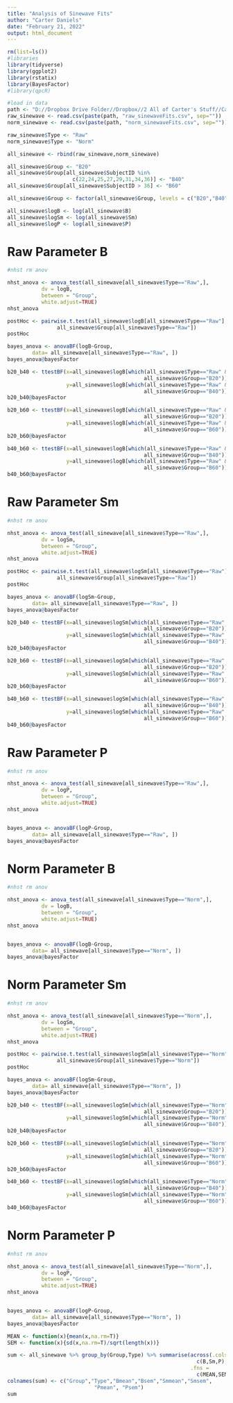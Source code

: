 ---
title: "Analysis of Sinewave Fits"
author: "Carter Daniels"
date: "February 21, 2022"
output: html_document
---

```{r}
rm(list=ls())
#libraries
library(tidyverse)
library(ggplot2)
library(rstatix)
library(BayesFactor)
#library(qpcR)

```

```{r}
#load in data
path <- "D://Dropbox Drive Folder//Dropbox//2 All of Carter's Stuff//Carter Local//Jupyter Lab//"
raw_sinewave <- read.csv(paste(path, "raw_sinewaveFits.csv", sep=""))
norm_sinewave <- read.csv(paste(path, "norm_sinewaveFits.csv", sep=""))

raw_sinewave$Type <- "Raw"
norm_sinewave$Type <- "Norm"

all_sinewave <- rbind(raw_sinewave,norm_sinewave)

all_sinewave$Group <- "B20"
all_sinewave$Group[all_sinewave$SubjectID %in% 
                     c(22,24,25,27,29,31,34,36)] <- "B40"
all_sinewave$Group[all_sinewave$SubjectID > 36] <- "B60"

all_sinewave$Group <- factor(all_sinewave$Group, levels = c("B20","B40","B60"))

all_sinewave$logB <- log(all_sinewave$B)
all_sinewave$logSm <- log(all_sinewave$Sm)
all_sinewave$logP <- log(all_sinewave$P)
```


# Raw Parameter B

```{r}
#nhst rm anov

nhst_anova <- anova_test(all_sinewave[all_sinewave$Type=="Raw",], 
           dv = logB, 
           between = "Group", 
           white.adjust=TRUE)
nhst_anova

postHoc <- pairwise.t.test(all_sinewave$logB[all_sinewave$Type=="Raw"], 
                all_sinewave$Group[all_sinewave$Type=="Raw"])
postHoc

bayes_anova <- anovaBF(logB~Group, 
        data= all_sinewave[all_sinewave$Type=="Raw", ])
bayes_anova@bayesFactor

b20_b40 <- ttestBF(x=all_sinewave$logB[which(all_sinewave$Type=="Raw" & 
                                            all_sinewave$Group=="B20")],
                   y=all_sinewave$logB[which(all_sinewave$Type=="Raw" & 
                                            all_sinewave$Group=="B40")])
b20_b40@bayesFactor

b20_b60 <- ttestBF(x=all_sinewave$logB[which(all_sinewave$Type=="Raw" & 
                                            all_sinewave$Group=="B20")],
                   y=all_sinewave$logB[which(all_sinewave$Type=="Raw" & 
                                            all_sinewave$Group=="B60")])
b20_b60@bayesFactor

b40_b60 <- ttestBF(x=all_sinewave$logB[which(all_sinewave$Type=="Raw" & 
                                            all_sinewave$Group=="B40")],
                   y=all_sinewave$logB[which(all_sinewave$Type=="Raw" & 
                                            all_sinewave$Group=="B60")])
b40_b60@bayesFactor

```

# Raw Parameter Sm


```{r}
#nhst rm anov

nhst_anova <- anova_test(all_sinewave[all_sinewave$Type=="Raw",], 
           dv = logSm, 
           between = "Group", 
           white.adjust=TRUE)
nhst_anova

postHoc <- pairwise.t.test(all_sinewave$logSm[all_sinewave$Type=="Raw"], 
                all_sinewave$Group[all_sinewave$Type=="Raw"])
postHoc

bayes_anova <- anovaBF(logSm~Group, 
        data= all_sinewave[all_sinewave$Type=="Raw", ])
bayes_anova@bayesFactor

b20_b40 <- ttestBF(x=all_sinewave$logSm[which(all_sinewave$Type=="Raw" & 
                                            all_sinewave$Group=="B20")],
                   y=all_sinewave$logSm[which(all_sinewave$Type=="Raw" & 
                                            all_sinewave$Group=="B40")])
b20_b40@bayesFactor

b20_b60 <- ttestBF(x=all_sinewave$logSm[which(all_sinewave$Type=="Raw" & 
                                            all_sinewave$Group=="B20")],
                   y=all_sinewave$logSm[which(all_sinewave$Type=="Raw" & 
                                            all_sinewave$Group=="B60")])
b20_b60@bayesFactor

b40_b60 <- ttestBF(x=all_sinewave$logSm[which(all_sinewave$Type=="Raw" & 
                                            all_sinewave$Group=="B40")],
                   y=all_sinewave$logSm[which(all_sinewave$Type=="Raw" & 
                                            all_sinewave$Group=="B60")])
b40_b60@bayesFactor

```



# Raw Parameter P


```{r}
#nhst rm anov

nhst_anova <- anova_test(all_sinewave[all_sinewave$Type=="Raw",], 
           dv = logP, 
           between = "Group", 
           white.adjust=TRUE)
nhst_anova


bayes_anova <- anovaBF(logP~Group, 
        data= all_sinewave[all_sinewave$Type=="Raw", ])
bayes_anova@bayesFactor

```

# Norm Parameter B

```{r}
#nhst rm anov

nhst_anova <- anova_test(all_sinewave[all_sinewave$Type=="Norm",], 
           dv = logB, 
           between = "Group", 
           white.adjust=TRUE)
nhst_anova


bayes_anova <- anovaBF(logB~Group, 
        data= all_sinewave[all_sinewave$Type=="Norm", ])
bayes_anova@bayesFactor

```

# Norm Parameter Sm


```{r}
#nhst rm anov

nhst_anova <- anova_test(all_sinewave[all_sinewave$Type=="Norm",], 
           dv = logSm, 
           between = "Group", 
           white.adjust=TRUE)
nhst_anova

postHoc <- pairwise.t.test(all_sinewave$logSm[all_sinewave$Type=="Norm"], 
                all_sinewave$Group[all_sinewave$Type=="Norm"])
postHoc

bayes_anova <- anovaBF(logSm~Group, 
        data= all_sinewave[all_sinewave$Type=="Norm", ])
bayes_anova@bayesFactor

b20_b40 <- ttestBF(x=all_sinewave$logSm[which(all_sinewave$Type=="Norm" & 
                                            all_sinewave$Group=="B20")],
                   y=all_sinewave$logSm[which(all_sinewave$Type=="Norm" & 
                                            all_sinewave$Group=="B40")])
b20_b40@bayesFactor

b20_b60 <- ttestBF(x=all_sinewave$logSm[which(all_sinewave$Type=="Norm" & 
                                            all_sinewave$Group=="B20")],
                   y=all_sinewave$logSm[which(all_sinewave$Type=="Norm" & 
                                            all_sinewave$Group=="B60")])
b20_b60@bayesFactor

b40_b60 <- ttestBF(x=all_sinewave$logSm[which(all_sinewave$Type=="Norm" & 
                                            all_sinewave$Group=="B40")],
                   y=all_sinewave$logSm[which(all_sinewave$Type=="Norm" & 
                                            all_sinewave$Group=="B60")])
b40_b60@bayesFactor


```

# Norm Parameter P


```{r}
#nhst rm anov

nhst_anova <- anova_test(all_sinewave[all_sinewave$Type=="Norm",], 
           dv = logP, 
           between = "Group", 
           white.adjust=TRUE)
nhst_anova


bayes_anova <- anovaBF(logP~Group, 
        data= all_sinewave[all_sinewave$Type=="Norm", ])
bayes_anova@bayesFactor

```

```{r}

MEAN <- function(x){mean(x,na.rm=T)}
SEM <- function(x){sd(x,na.rm=T)/sqrt(length(x))}

sum <- all_sinewave %>% group_by(Group,Type) %>% summarise(across(.cols = 
                                                             c(B,Sm,P), 
                                                           .fns = 
                                                             c(MEAN,SEM)))
colnames(sum) <- c("Group","Type","Bmean","Bsem","Smmean","Smsem",
                            "Pmean", "Psem")
sum
```